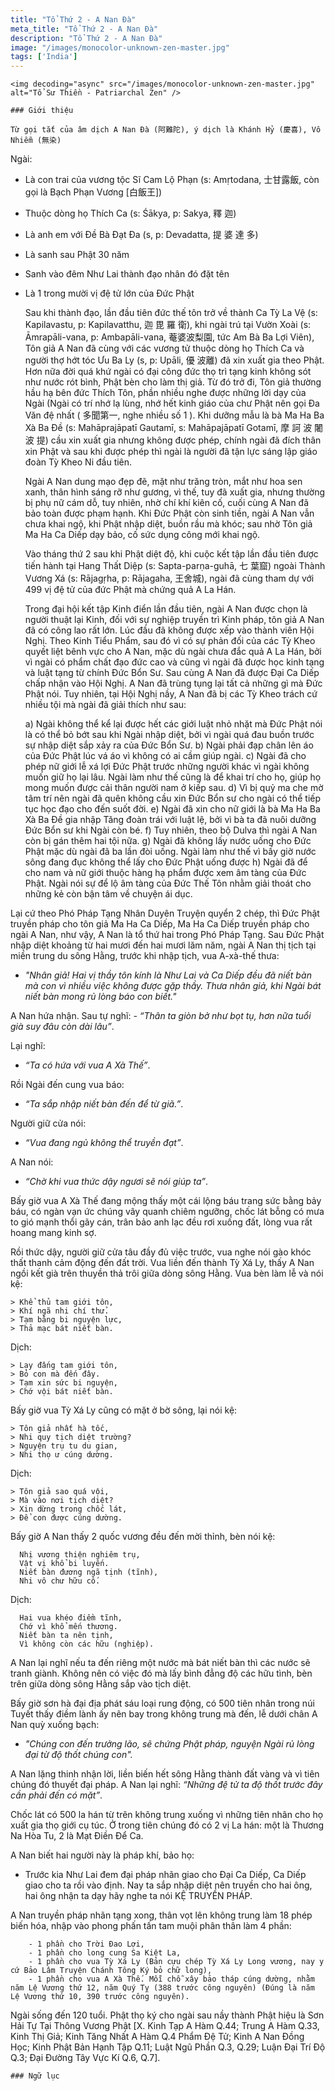 ```yaml
---
title: "Tổ Thứ 2 - A Nan Đà"
meta_title: "Tổ Thứ 2 - A Nan Đà"
description: "Tổ Thứ 2 - A Nan Đà"
image: "/images/monocolor-unknown-zen-master.jpg"
tags: ['India']
---
```


<div className="grid xl:grid-cols-8 lg:grid-cols-8 md:grid-cols-2 sm:grid-cols-2 xs:grid-cols-1 gap-8 bg-body dark:bg-darkmode-body">

  <div className="lg:col-span-3 md:col-span-1">

    <img decoding="async" src="/images/monocolor-unknown-zen-master.jpg" alt="Tổ Sư Thiền - Patriarchal Zen" />

    ### Giới thiệu

    Từ gọi tắt của âm dịch A Nan Đà (阿難陀), ý dịch là Khánh Hỷ (慶喜), Vô Nhiễm (無染)

  Ngài:

  - Là con trai của vương tộc Sĩ Cam Lộ Phạn (s: Amṛtodana, 士甘露飯, còn gọi là Bạch Phạn Vương [白飯王])
  - Thuộc dòng họ Thích Ca (s: Śākya, p: Sakya, 釋 迦)
  - Là anh em với Đề Bà Đạt Đa (s, p: Devadatta, 提 婆 達 多)
  - Là sanh sau Phật 30 năm
  - Sanh vào đêm Như Lai thành đạo nhân đó đặt tên
  - Là 1 trong mười vị đệ tử lớn của Đức Phật

    Sau khi thành đạo, lần đầu tiên đức thế tôn trở về thành Ca Tỳ La Vệ (s: Kapilavastu, p: Kapilavatthu, 迦 毘 羅 衛), khi ngài trú tại Vườn Xoài (s: Āmrapāli-vana, p: Ambapāli-vana, 菴婆波梨園, tức Am Bà Ba Lợi Viên), Tôn giả A Nan đã cùng với các vương tử thuộc dòng họ Thích Ca và người thợ hớt tóc Ưu Ba Ly (s, p: Upāli, 優 波離) đã xin xuất gia theo Phật. Hơn nữa đời quá khứ ngài có đại công đức thọ trì tạng kinh không sót như nước rót bình, Phật bèn cho làm thị giả. Từ đó trở đi, Tôn giả thường hầu hạ bên đức Thích Tôn, phần nhiều nghe được những lời dạy của Ngài (Ngài có trí nhớ lạ lùng, nhớ hết kinh giáo của chư Phật nên gọi Đa Văn đệ nhất ( 多聞第一, nghe nhiều số 1 ). Khi dưỡng mẫu là bà Ma Ha Ba Xà Ba Đề (s: Mahāprajāpatī Gautamī, s: Mahāpajāpatī Gotamī, 摩 訶 波 闍 波 提) cầu xin xuất gia nhưng không được phép, chính ngài đã đích thân xin Phật và sau khi được phép thì ngài là người đã tận lực sáng lập giáo đoàn Tỳ Kheo Ni đầu tiên.

    Ngài A Nan dung mạo đẹp đẽ, mặt như trăng tròn, mắt như hoa sen xanh, thân hình sáng rỡ như gương, vì thế, tuy đã xuất gia, nhưng thường bị phụ nữ cám dỗ, tuy nhiên, nhờ chí khí kiên cố, cuối cùng A Nan đã bảo toàn được phạm hạnh. Khi Đức Phật còn sinh tiền, ngài A Nan vẫn chưa khai ngộ, khi Phật nhập diệt, buồn rầu mà khóc; sau nhờ Tôn giả Ma Ha Ca Diếp dạy bảo, cố sức dụng công mới khai ngộ.

    Vào tháng thứ 2 sau khi Phật diệt độ, khi cuộc kết tập lần đầu tiên được tiến hành tại Hang Thất Diệp (s: Sapta-parṇa-guhā, 七 葉窟) ngoài Thành Vương Xá (s: Rājagṛha, p: Rājagaha, 王舍城), ngài đã cùng tham dự với 499 vị đệ tử của đức Phật mà chứng quả A La Hán.

    Trong đại hội kết tập Kinh điển lần đầu tiên, ngài A Nan được chọn là người thuật lại Kinh, đối với sự nghiệp truyền trì Kinh pháp, tôn giả A Nan đã có công lao rất lớn. Lúc đầu đã không được xếp vào thành viên Hội Nghị. Theo Kinh Tiểu Phẩm, sau đó vì có sự phản đối của các Tỳ Kheo quyết liệt bênh vực cho A Nan, mặc dù ngài chưa đắc quả A La Hán, bởi vì ngài có phẩm chất đạo đức cao và cũng vì ngài đã được học kinh tạng và luật tạng từ chính Đức Bổn Sư. Sau cùng A Nan đã được Đại Ca Diếp chấp nhận vào Hội Nghị. A Nan đã trùng tụng lại tất cả những gì mà Đức Phật nói. Tuy nhiên, tại Hội Nghị nầy, A Nan đã bị các Tỳ Kheo trách cứ nhiều tội mà ngài đã giải thích như sau:

    a) Ngài không thể kể lại được hết các giới luật nhỏ nhặt mà Đức Phật nói là có thể bỏ bớt sau khi Ngài nhập diệt, bởi vì ngài quá đau buồn trước sự nhập diệt sắp xảy ra của Đức Bổn Sư.
    b) Ngài phải đạp chân lên áo của Đức Phật lúc vá áo vì không có ai cầm giúp ngài.
    c) Ngài đã cho phép nữ giới lễ xá lợi Đức Phật trước những người khác vì ngài không muốn giữ họ lại lâu. Ngài làm như thế cũng là để khai trí cho họ, giúp họ mong muốn được cải thân người nam ở kiếp sau.
    d) Vì bị quỷ ma che mờ tâm trí nên ngài đã quên không cầu xin Đức Bổn sư cho ngài có thể tiếp tục học đạo cho đến suốt đời.
    e) Ngài đã xin cho nữ giới là bà Ma Ha Ba Xà Ba Đề gia nhập Tăng đoàn trái với luật lệ, bởi vì bà ta đã nuôi dưỡng Đức Bổn sư khi Ngài còn bé.
    f) Tuy nhiên, theo bộ Dulva thì ngài A Nan còn bị gán thêm hai tội nữa.
    g) Ngài đã không lấy nước uống cho Đức Phật mặc dù ngài đã ba lần đòi uống. Ngài làm như thế vì bấy giờ nước sông đang đục không thể lấy cho Đức Phật uống được
    h) Ngài đã để cho nam và nữ giới thuộc hàng hạ phẩm được xem âm tàng của Đức Phật. Ngài nói sự để lộ âm tàng của Đức Thế Tôn nhằm giải thoát cho những kẻ còn bận tâm về chuyện ái dục.

  Lại cứ theo Phó Pháp Tạng Nhân Duyên Truyện quyển 2 chép, thì Đức Phật truyền pháp cho tôn giả Ma Ha Ca Diếp, Ma Ha Ca Diếp truyền pháp cho ngài A Nan, như vậy, A Nan là tổ thứ hai trong Phó Pháp Tạng. Sau Đức Phật nhập diệt khoảng từ hai mươi đến hai mươi lăm năm, ngài A Nan thị tịch tại miền trung du sông Hằng, trước khi nhập tịch, vua A-xà-thế thưa:

  - <em>"Nhân giả! Hai vị thầy tôn kính là Như Lai và Ca Diếp đều đã niết bàn mà con vì nhiều việc không được gặp thầy. Thưa nhân giả, khi Ngài bát niết bàn mong rủ lòng báo con biết."</em>

  A Nan hứa nhận. Sau tự nghĩ: <em>- “Thân ta giòn bở như bọt tụ, hơn nữa tuổi già suy đâu còn dài lâu”</em>.

  Lại nghĩ:
  - <em>“Ta có hứa với vua A Xà Thế”</em>.

  Rồi Ngài đến cung vua báo:
  - <em>“Ta sắp nhập niết bàn đến để từ giã.”</em>.

  Người giữ cửa nói:
  - <em>“Vua đang ngủ không thể truyền đạt”</em>.

  A Nan nói:
  - <em>“Chờ khi vua thức dậy ngươi sẽ nói giúp ta”</em>.

  Bấy giờ vua A Xà Thế đang mộng thấy một cái lộng báu trang sức bằng bảy báu, có ngàn vạn ức chúng vây quanh chiêm ngưỡng, chốc lát bỗng có mưa to gió mạnh thổi gãy cán, trân bảo anh lạc đều rơi xuống đất, lòng vua rất hoang mang kinh sợ.

  Rồi thức dậy, người giữ cửa tâu đầy đủ việc trước, vua nghe nói gào khóc thất thanh cảm động đến đất trời. Vua liền đến thành Tỳ Xá Ly, thấy A Nan ngồi kết già trên thuyền thả trôi giữa dòng sông Hằng. Vua bèn làm lễ và nói kệ:

    > Khể thủ tam giới tôn,
    > Khí ngã nhi chí thử.
    > Tạm bằng bi nguyện lực,
    > Thả mạc bát niết bàn.

  Dịch:

    > Lạy đấng tam giới tôn,
    > Bỏ con mà đến đây.
    > Tạm xin sức bi nguyện,
    > Chớ vội bát niết bàn.

  Bấy giờ vua Tỳ Xá Ly cũng có mặt ở bờ sông, lại nói kệ:

    > Tôn giả nhất hà tốc,
    > Nhi quy tịch diệt trường?
    > Nguyện trụ tu du gian,
    > Nhi thọ ư cúng dường.

  Dịch:

    > Tôn giả sao quá vội,
    > Mà vào nơi tịch diệt?
    > Xin dừng trong chốc lát,
    > Để con được cúng dường.

  Bấy giờ A Nan thấy 2 quốc vương đều đến mời thỉnh, bèn nói kệ:

      Nhị vương thiện nghiêm trụ,
      Vật vị khổ bi luyến.
      Niết bàn đương ngã tịnh (tĩnh),
      Nhi vô chư hữu cố.

  Dịch:

      Hai vua khéo điềm tĩnh,
      Chớ vì khổ mến thương.
      Niết bàn ta nên tịnh,
      Vì không còn các hữu (nghiệp).

  A Nan lại nghĩ nếu ta đến riêng một nước mà bát niết bàn thì các nước sẽ tranh giành. Không nên có việc đó mà lấy bình đẳng độ các hữu tình, bèn trên giữa dòng sông Hằng sắp vào tịch diệt.

  Bấy giờ sơn hà đại địa phát sáu loại rung động, có 500 tiên nhân trong núi Tuyết thấy điềm lành ấy nên bay trong không trung mà đến, lễ dưới chân A Nan quỳ xuống bạch:

  - <em>"Chúng con đến trưởng lão, sẽ chứng Phật pháp, nguyện Ngài rủ lòng đại từ độ thốt chúng con".</em>

  A Nan lặng thinh nhận lời, liền biến hết sông Hằng thành đất vàng và vì tiên chúng đó thuyết đại pháp.
  A Nan lại nghĩ: <em>“Những đệ tử ta độ thốt trước đây cần phải đến có mặt”</em>.

  Chốc lát có 500 la hán từ trên không trung xuống vì những tiên nhân cho họ xuất gia thọ giới cụ túc. Ở trong tiên chúng đó có 2 vị La hán: một là Thương Na Hòa Tu, 2 là Mạt Điền Để Ca.

  A Nan biết hai người này là pháp khí, bảo họ:

  - Trước kia Như Lai đem đại pháp nhãn giao cho Đại Ca Diếp, Ca Diếp giao cho ta rồi vào định.
    Nay ta sắp nhập diệt nên truyền cho hai ông, hai ông nhận ta dạy hãy nghe ta nói KỆ TRUYỀN PHÁP.

  A Nan truyền pháp nhãn tạng xong, thân vọt lên không trung làm 18 phép biến hóa, nhập vào phong phấn tấn tam muội phân thân làm 4 phần:

        - 1 phần cho Trời Đao Lợi,
        - 1 phần cho long cung Sa Kiệt La,
        - 1 phần cho vua Tỳ Xá Ly (Bản cựu chép Tỳ Xá Ly Long vương, nay y cứ Bảo Lâm Truyện Chánh Tông Ký bỏ chữ long),
        - 1 phần cho vua A Xà Thế. Mỗi chỗ xây bảo tháp cúng dường, nhằm năm Lệ Vương thứ 12, năm Quý Tỵ (388 trước công nguyên) (Đúng là năm Lệ Vương thứ 10, 390 trước công nguyên).

  Ngài sống đến 120 tuổi.
  Phật thọ ký cho ngài sau nầy thành Phật hiệu là Sơn Hải Tự Tại Thông Vương Phật [X. Kinh Tạp A Hàm Q.44; Trung A Hàm Q.33, Kinh Thị Giả; Kinh Tăng Nhất A Hàm Q.4 Phẩm Đệ Tử; Kinh A Nan Đồng Học; Kinh Phật Bản Hạnh Tập Q.11; Luật Ngũ Phần Q.3, Q.29; Luận Đại Trí Độ Q.3; Đại Đường Tây Vực Kí Q.6, Q.7].

  </div>

  <div className="lg:col-span-5 md:col-span-1">

    ### Ngữ lục



  </div>

</div>


